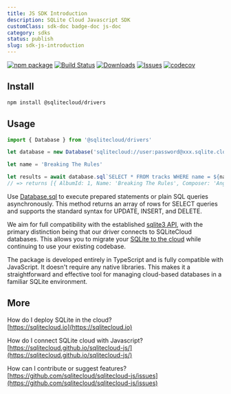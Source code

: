 ```yaml
---
title: JS SDK Introduction
description: SQLite Cloud Javascript SDK
customClass: sdk-doc badge-doc js-doc
category: sdks
status: publish
slug: sdk-js-introduction
---
```


[![npm package][npm-img]][npm-url]
[![Build Status][build-img]][build-url]
[![Downloads][downloads-img]][downloads-url]
[![Issues][issues-img]][issues-url]
[![codecov](https://codecov.io/gh/sqlitecloud/sqlitecloud-js/graph/badge.svg?token=ZOKE9WFH62)](https://codecov.io/gh/sqlitecloud/sqlitecloud-js)

## Install

```bash
npm install @sqlitecloud/drivers
```

## Usage

```ts
import { Database } from '@sqlitecloud/drivers'

let database = new Database('sqlitecloud://user:password@xxx.sqlite.cloud:8860/chinook.db')

let name = 'Breaking The Rules'

let results = await database.sql`SELECT * FROM tracks WHERE name = ${name}`
// => returns [{ AlbumId: 1, Name: 'Breaking The Rules', Composer: 'Angus Young... }]
```

Use [Database.sql](/docs/sdks/js/classes/database#sql) to execute prepared statements or plain SQL queries asynchronously. This method returns an array of rows for SELECT queries and supports the standard syntax for UPDATE, INSERT, and DELETE.

We aim for full compatibility with the established [sqlite3 API](https://www.npmjs.com/package/sqlite3), with the primary distinction being that our driver connects to SQLiteCloud databases. This allows you to migrate your [SQLite to the cloud](https://sqlitecloud.io) while continuing to use your existing codebase.

The package is developed entirely in TypeScript and is fully compatible with JavaScript. It doesn't require any native libraries. This makes it a straightforward and effective tool for managing cloud-based databases in a familiar SQLite environment.

## More

How do I deploy SQLite in the cloud?  
[https://sqlitecloud.io](https://sqlitecloud.io)

How do I connect SQLite cloud with Javascript?  
[https://sqlitecloud.github.io/sqlitecloud-js/](https://sqlitecloud.github.io/sqlitecloud-js/)

How can I contribute or suggest features?  
[https://github.com/sqlitecloud/sqlitecloud-js/issues](https://github.com/sqlitecloud/sqlitecloud-js/issues)

[build-img]: https://github.com/sqlitecloud/sqlitecloud-js/actions/workflows/build-test-deploy.yml/badge.svg
[build-url]: https://github.com/sqlitecloud/sqlitecloud-js/actions/workflows/build-test-deploy.yml
[downloads-img]: https://img.shields.io/npm/dt/@sqlitecloud/drivers
[downloads-url]: https://www.npmtrends.com/@sqlitecloud/drivers
[npm-img]: https://img.shields.io/npm/v/@sqlitecloud/drivers
[npm-url]: https://www.npmjs.com/package/@sqlitecloud/drivers
[issues-img]: https://img.shields.io/github/issues/sqlitecloud/sqlitecloud-js
[issues-url]: https://github.com/sqlitecloud/sqlitecloud-js/issues
